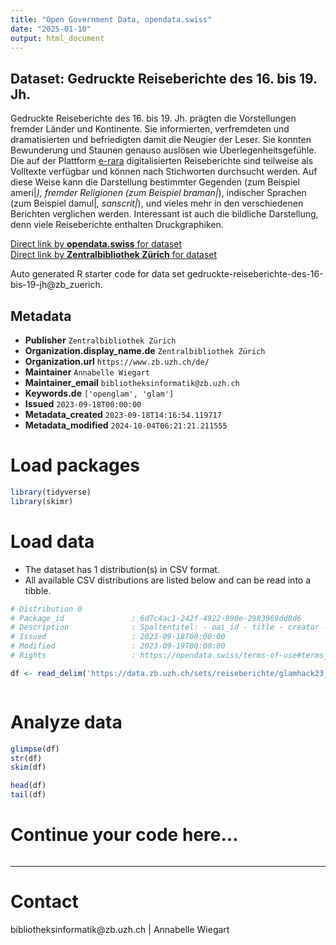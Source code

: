 ```yaml
---
title: "Open Government Data, opendata.swiss"
date: "2025-01-10"
output: html_document
---
```


## Dataset: Gedruckte Reiseberichte des 16. bis 19. Jh.

Gedruckte Reiseberichte des 16. bis 19. Jh. prägten die Vorstellungen fremder Länder und Kontinente. Sie informierten, verfremdeten und dramatisierten und befriedigten damit die Neugier der Leser. Sie konnten Bewunderung und Staunen genauso auslösen wie Überlegenheitsgefühle. Die auf der Plattform [e-rara](https://www.e-rara.ch/) digitalisierten Reiseberichte sind teilweise als Volltexte verfügbar und können nach Stichworten durchsucht werden. Auf diese Weise kann die Darstellung bestimmter Gegenden (zum Beispiel ameri|*), fremder Religionen (zum Beispiel braman|*),  indischer Sprachen (zum Beispiel damul|*, sanscrit|*), und vieles mehr in den verschiedenen Berichten verglichen werden. Interessant ist auch die bildliche Darstellung, denn viele Reiseberichte enthalten Druckgraphiken.

[Direct link by **opendata.swiss** for dataset](https://opendata.swiss/de/dataset/gedruckte-reiseberichte-des-16-bis-19-jh)<br>
[Direct link by **Zentralbibliothek Zürich** for dataset](https://www.e-rara.ch/nav/classification/5878739)

Auto generated R starter code for data set gedruckte-reiseberichte-des-16-bis-19-jh@zb_zuerich.

## Metadata

- **Publisher** `Zentralbibliothek Zürich`
- **Organization.display_name.de** `Zentralbibliothek Zürich`
- **Organization.url** `https://www.zb.uzh.ch/de/`
- **Maintainer** `Annabelle Wiegart`
- **Maintainer_email** `bibliotheksinformatik@zb.uzh.ch`
- **Keywords.de** `['openglam', 'glam']`
- **Issued** `2023-09-18T00:00:00`
- **Metadata_created** `2023-09-18T14:16:54.119717`
- **Metadata_modified** `2024-10-04T06:21:21.211555`


# Load packages

```r

library(tidyverse)
library(skimr)

```

# Load data

-   The dataset has 1 distribution(s) in CSV format.
-   All available CSV distributions are listed below and can be read into a tibble.

```r

# Distribution 0
# Package_id               : 6d7c4ac1-242f-4922-990e-2983969dd8d6
# Description              : Spaltentitel: - oai_id - title - creator - year - language - publisher - subjects - e-rara_oai_sets - title_len 
# Issued                   : 2023-09-18T00:00:00
# Modified                 : 2023-09-19T00:00:00
# Rights                   : https://opendata.swiss/terms-of-use#terms_open

df <- read_delim('https://data.zb.uzh.ch/sets/reiseberichte/glamhack23_reiseberichte_nagezh.csv')



```

# Analyze data

```r

glimpse(df)
str(df)
skim(df)

head(df)
tail(df)

```

# Continue your code here...

```r

```

------------------------------------------------------------------------

# Contact

bibliotheksinformatik@zb.uzh.ch | Annabelle Wiegart
